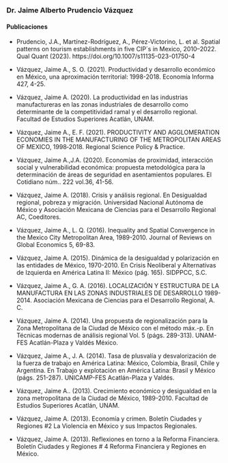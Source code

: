 <body>
  <div class="main">
  
### Dr. Jaime Alberto Prudencio Vázquez
  
#### Publicaciones
- Prudencio, J.A., Martínez-Rodríguez, A., Pérez-Victorino, L. et al. Spatial patterns on tourism establishments in five CIP´s in Mexico, 2010–2022. Qual Quant (2023). https://doi.org/10.1007/s11135-023-01750-4
  
- Vázquez, Jaime A., S. O. (2021). Productividad y desarrollo económico en México, una aproximación territorial: 1998-2018. Economía Informa 427, 4-25.
- Vázquez, Jaime A. (2020). La productividad en las industrias manufactureras en las zonas industriales de desarrollo como determinante de la competitividad ramal y el desarrollo regional. Facultad de Estudios Superiores Acatlán, UNAM.
- Vázquez, Jaime A., E. F. (2021). PRODUCTIVITY AND AGGLOMERATION ECONOMIES IN THE MANUFACTURING OF THE METROPOLITAN AREAS OF MEXICO, 1998‐2018. Regional Science Policy & Practice.
- Vázquez, Jaime A.,J.A. (2020). Economías de proximidad, interacción social y vulnerabilidad económica: propuesta metodológica para la determinación de áreas de seguridad en asentamientos populares. El Cotidiano núm.. 222 vol.36, 41-56.
- Vázquez, Jaime A. (2018). Crisis y análisis regional. En Desigualdad regional, pobreza y migración. Universidad Nacional Autónoma de México y Asociación Mexicana de Ciencias para el Desarrollo Regional AC, Coeditores.
- Vázquez, Jaime A., L. Q. (2016). Inequality and Spatial Convergence in the Mexico City Metropolitan Area, 1989-2010. Journal of Reviews on Global Economics 5, 69-83.
- Vázquez, Jaime A. (2015). Dinámica de la desigualdad y polarización en las entidades de México, 1970-2010. En Crisis Neoliberal y Alternativas de Izquierda en América Latina II: México (pág. 165). SIDPPCC, S.C.
- Vázquez, Jaime A., G. A. (2016). LOCALIZACIÓN Y ESTRUCTURA DE LA MANUFACTURA EN LAS ZONAS INDUSTRIALES DE DESARROLLO 1989-2014. Asociación Mexicana de Ciencias para el Desarrollo Regional, A. C.
- Vázquez, Jaime A. (2014). Una propuesta de regionalización para la Zona Metropolitana de la Ciudad de México con el método máx.-p. En Técnicas modernas de análisis regional Vol. 5 (págs. 289-313). UNAM-FES Acatlán-Plaza y Valdés México.
- Vázquez, Jaime A., J. A. (2014). Tasa de plusvalía y desvalorización de la fuerza de trabajo en América Latina: México, Colombia, Brasil, Chile y Argentina. En Trabajo y explotación en América Latina: Brasil y México (págs. 251-287). UNICAMP-FES Acatlán-Plaza y Valdés.
- Vázquez, Jaime A.. (2013). Crecimiento económico y desigualdad en la zona metropolitana de la Ciudad de México, 1989-2010. Facultad de Estudios Superiores Acatlán, UNAM.
- Vázquez, Jaime A. (2013). Economía y crimen. Boletín Ciudades y Regiones #2 La Violencia en México y sus Impactos Regionales.
- Vázquez, Jaime A. (2013). Reflexiones en torno a la Reforma Financiera. Boletín Ciudades y Regiones # 4 Reforma Financiera y Regiones en México.

  </div>
</body>

